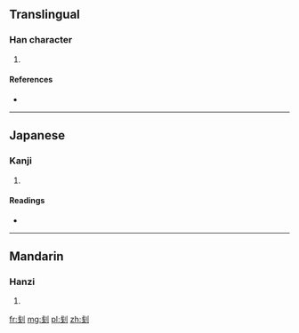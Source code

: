 {{also|剗}}
==Translingual==

===Han character===
{{Han char|rn=18|rad=刀|as=05|sn=7|four=|canj=戈十中弓 (IJLN)|ids=⿰[[戋]][[刂]]}}

# {{defn|Han|sort=刀05}}

====References====
* {{Han ref|kx=0138.281|hdz=10328.020|uh=522C|ud=21036}}

----

==Japanese==

===Kanji===
{{ja-kanji|grade=|rs=刀05}}

# {{defn|lang=ja|sort=刀05}}

====Readings====
* {{ja-readings|on=[[さん]] (san), [[せん]] (sen)|kun=[[けずる]] (kezuru), [[たいらにする]] (tairanisuru)}}

----

==Mandarin==

===Hanzi===
{{cmn-hanzi|tra=剗|pin=[[chǎn]] ([[chan3]]), [[chuāng]] ([[chuang1]])|wg=ch'an<sup>3</sup>, ch'uang<sup>1</sup>}}

# {{defn|lang=cmn|sort=刀05}}

[[fr:刬]]
[[mg:刬]]
[[pl:刬]]
[[zh:刬]]